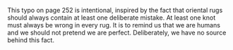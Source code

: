 
This typo on page 252 is intentional, inspired by the fact that oriental rugs should always contain at least one deliberate mistake. At least one knot must always be wrong in every rug. It is to remind us that we are humans and we should not pretend we are perfect. Deliberately, we have no source behind this fact.